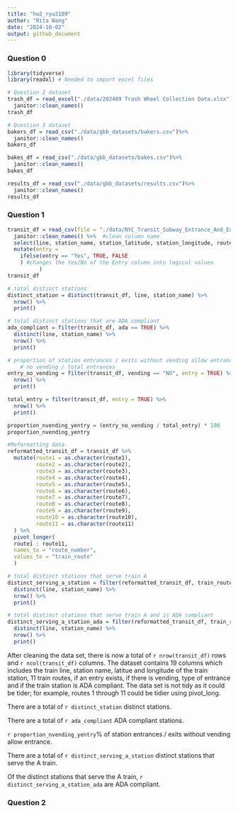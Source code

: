 ```yaml
---
title: "hw2_ryw2109"
author: "Rita Wang"
date: "2024-10-02"
output: github_document
---
```


### Question 0
```r
library(tidyverse)
library(readxl) # Needed to import excel files
```

```r
# Question 2 dataset
trash_df = read_excel("./data/202409 Trash Wheel Collection Data.xlsx")%>% 
  janitor::clean_names()
trash_df

# Question 3 dataset
bakers_df = read_csv("./data/gbb_datasets/bakers.csv")%>% 
  janitor::clean_names()
bakers_df

bakes_df = read_csv("./data/gbb_datasets/bakes.csv")%>% 
  janitor::clean_names()
bakes_df

results_df = read_csv("./data/gbb_datasets/results.csv")%>% 
  janitor::clean_names()
results_df
```

### Question 1
```r
transit_df = read_csv(file = "./data/NYC_Transit_Subway_Entrance_And_Exit_Data.csv") %>%  #import data
  janitor::clean_names() %>%  #clean column name
  select(line, station_name, station_latitude, station_longitude, route1 : route11, entry, vending, entrance_type, ada) %>% #retain the columns desired
  mutate(entry = 
    ifelse(entry == "Yes", TRUE, FALSE
    ) #changes the Yes/No of the Entry column into logical values
          )
transit_df

# total distinct stations
distinct_station = distinct(transit_df, line, station_name) %>% 
  nrow() %>% 
  print()

# total distinct stations that are ADA compliant
ada_compliant = filter(transit_df, ada == TRUE) %>% 
  distinct(line, station_name) %>% 
  nrow() %>% 
  print()

# proportion of station entrances / exits without vending allow entrance?
    # no vending / total entrances
entry_no_vending = filter(transit_df, vending == "NO", entry = TRUE) %>% 
  nrow() %>% 
  print()

total_entry = filter(transit_df, entry = TRUE) %>% 
  nrow() %>% 
  print()

proportion_nvending_yentry = (entry_no_vending / total_entry) * 100
proportion_nvending_yentry

#Reformatting data
reformatted_transit_df = transit_df %>% 
  mutate(route1 = as.character(route1), 
         route2 = as.character(route2), 
         route3 = as.character(route3), 
         route4 = as.character(route4), 
         route5 = as.character(route5), 
         route6 = as.character(route6), 
         route7 = as.character(route7), 
         route8 = as.character(route8), 
         route9 = as.character(route9), 
         route10 = as.character(route10), 
         route11 = as.character(route11)
  ) %>% 
  pivot_longer(
  route1 : route11,
  names_to = "route_number",
  values_to = "train_route"
  )

# total distinct stations that serve train A
distinct_serving_a_station = filter(reformatted_transit_df, train_route == "A") %>% 
  distinct(line, station_name) %>% 
  nrow() %>% 
  print()

# total distinct stations that serve train A and is ADA compliant
distinct_serving_a_station_ada = filter(reformatted_transit_df, train_route == "A", ada == TRUE) %>% 
  distinct(line, station_name) %>% 
  nrow() %>% 
  print()
```
After cleaning the data set, there is now a total of `r nrow(transit_df)` rows and `r ncol(transit_df)` columns. The dataset contains 19 columns which includes the train line, station name, latitue and longitude of the train station, 11 train routes, if an entry exists, if there is vending, type of entrance and if the train station is ADA compliant. The data set is not tidy as it could be tider; for example, routes 1 through 11 could be tidier using pivot_long.

There are a total of `r distinct_station` distinct stations.

There are a total of `r ada_compliant` ADA compliant stations.

`r proportion_nvending_yentry`% of station entrances / exits without vending allow entrance.

There are a total of `r distinct_serving_a_station` distinct stations that serve the A train.

Of the distinct stations that serve the A train, `r distinct_serving_a_station_ada` are ADA compliant.

### Question 2
```r



```